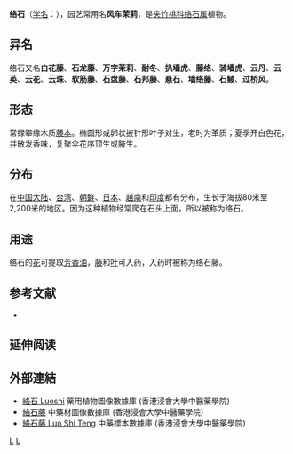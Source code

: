 {{Speciesbox
| genus = Trachelospermum
| species = jasminoides
| name = 絡石
| image = Confederate Jasmine, Star Jasmine (Trachelospermum jasminoides).jpg
| image2 =Trachelospermum_jasminoides_-_01.jpg
| authority = ([[John_Lindley|Lindl.]]) Lem.
| subdivision_ranks =[[变种|变种]]
| subdivision =
* 络石 ''T. j.'' var. ''jasminoides''
* [[石血|石血]] ''T. j.'' var. ''heterophyllum''
* [[变色络石|变色络石]] ''T. j.'' var. ''variegatum''
}}

'''络石'''（[[学名|学名]]：{{lang|la|''Trachelospermum jasminoides''}}），园艺常用名'''风车茉莉'''，是[[夹竹桃科|夹竹桃科]][[络石属|络石属]]植物。

== 异名 ==
络石又名'''白花藤'''、'''石龙藤'''、'''万字茉莉'''、'''耐冬'''、'''扒墙虎'''、'''藤络'''、'''骑墙虎'''、'''云丹'''、'''云英'''、'''云花'''、'''云珠'''、'''软筋藤'''、'''石盘藤'''、'''石邦藤'''、'''悬石'''、'''墙络藤'''、'''石鲮'''、'''过桥风'''。

==形态==
常绿攀缘木质[[藤本|藤本]]。椭圆形或卵状披针形叶子对生，老时为革质；夏季开白色花，并散发香味，复聚伞花序顶生或腋生。

==分布==
在[[中国大陆|中国大陆]]、[[台湾|台湾]]、[[朝鲜|朝鲜]]、[[日本|日本]]、[[越南|越南]]和[[印度|印度]]都有分布，生长于海拔80米至2,200米的地区。因为这种植物经常爬在石头上面，所以被称为络石。

==用途==
络石的[[花|花]]可提取[[精油|芳香油]]，[[藤|藤]]和[[叶|叶]]可入药，入药时被称为络石藤。

== 参考文献 ==
<div class="references-small">
* {{cite web| url =http://www.bioinfo.cn/db05/KmzwSpecies.php?action=view&id=459| title =络石（原变种）| work =《中国高等植物数据库全库》| publisher =中国科学院微生物研究所| author =昆明植物研究所| accessdate =2009-02-21| deadurl =yes| archiveurl =https://web.archive.org/web/20160305075935/http://www.bioinfo.cn/db05/KmzwSpecies.php?action=view&id=459| archivedate =2016-03-05}}
</div>

== 延伸阅读 ==
{{Wikisource further reading}}

==外部連結==
* [http://libproject.hkbu.edu.hk/was40/detail?lang=ch&channelid=1288&searchword=herb_id=D00749 絡石 Luoshi] {{Wayback|url=http://libproject.hkbu.edu.hk/was40/detail?lang=ch&channelid=1288&searchword=herb_id=D00749 |date=20131002015928 }} 藥用植物圖像數據庫 (香港浸會大學中醫藥學院) {{zh}}{{en}}
*[https://sys01.lib.hkbu.edu.hk/cmed/mmid/detail.php?pid=B00142 絡石藤] 中藥材圖像數據庫  (香港浸會大學中醫藥學院) {{zh}}{{en}} 
* [http://libproject.hkbu.edu.hk/was40/outline?page=1&channelid=44273&searchword=%E7%B5%A1%E7%9F%B3%E8%97%A4&sortfield=+name_chi_sort 絡石藤 Luo Shi Teng] {{Wayback|url=http://libproject.hkbu.edu.hk/was40/outline?page=1&channelid=44273&searchword=%E7%B5%A1%E7%9F%B3%E8%97%A4&sortfield=+name_chi_sort |date=20150715111335 }} 中藥標本數據庫 (香港浸會大學中醫藥學院) {{zh-hant}}{{en}}

{{Taxonbar}}

[[Category:藥用植物|L]]
[[Category:络石属|L]]